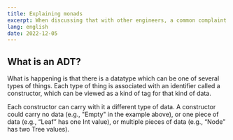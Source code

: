 ```yaml
---
title: Explaining monads
excerpt: When discussing that with other engineers, a common complaint I hear about (Neo)Vim.
lang: english
date: 2022-12-05
---
```


## What is an ADT?

What is happening is that there is a datatype which can be one of several types of things. Each type of thing is associated with an identifier called a constructor, which can be viewed as a kind of tag for that kind of data.

Each constructor can carry with it a different type of data. A constructor could carry no data (e.g., "Empty" in the example above), or one piece of data (e.g., “Leaf” has one Int value), or multiple pieces of data (e.g., “Node” has two Tree values).
